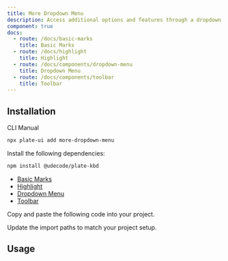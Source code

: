 ```yaml
---
title: More Dropdown Menu
description: Access additional options and features through a dropdown menu.
component: true
docs:
  - route: /docs/basic-marks
    title: Basic Marks
  - route: /docs/highlight
    title: Highlight
  - route: /docs/components/dropdown-menu
    title: Dropdown Menu
  - route: /docs/components/toolbar
    title: Toolbar
---
```


<ComponentPreview name="playground-demo" id="basicnodes" />

## Installation

<Tabs defaultValue="cli">

<TabsList>
<TabsTrigger value="cli">CLI</TabsTrigger>
<TabsTrigger value="manual">Manual</TabsTrigger>
</TabsList>
<TabsContent value="cli">

```bash
npx plate-ui add more-dropdown-menu
```

</TabsContent>

<TabsContent value="manual">

<Steps>

<Step>

Install the following dependencies:

```bash
npm install @udecode/plate-kbd
```

- [Basic Marks](/docs/basic-marks)
- [Highlight](/docs/highlight)
- [Dropdown Menu](/docs/components/dropdown-menu)
- [Toolbar](/docs/components/toolbar)

</Step>

<Step>Copy and paste the following code into your project.</Step>

<ComponentSource name="more-dropdown-menu" />

<Step>Update the import paths to match your project setup.</Step>

</Steps>

</TabsContent>

</Tabs>

## Usage

<ComponentSource name="fixed-toolbar-buttons" />
<ComponentSource name="floating-toolbar-buttons" />
